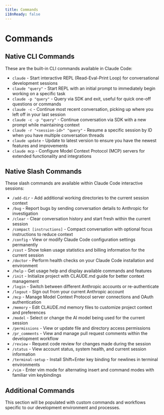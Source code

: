 ```yaml
---
title: Commands
i18nReady: false
---
```


# Commands

## Native CLI Commands

These are the built-in CLI commands available in Claude Code:

- `claude` - Start interactive REPL (Read-Eval-Print Loop) for conversational development sessions
- `claude "query"` - Start REPL with an initial prompt to immediately begin working on a specific task
- `claude -p "query"` - Query via SDK and exit, useful for quick one-off questions or commands
- `claude -c` - Continue most recent conversation, picking up where you left off in your last session
- `claude -c -p "query"` - Continue conversation via SDK with a new prompt while maintaining context
- `claude -r "<session-id>" "query"` - Resume a specific session by ID when you have multiple conversation threads
- `claude update` - Update to latest version to ensure you have the newest features and improvements
- `claude mcp` - Configure Model Context Protocol (MCP) servers for extended functionality and integrations

## Native Slash Commands

These slash commands are available within Claude Code interactive sessions:

- `/add-dir` - Add additional working directories to the current session context
- `/bug` - Report bugs by sending conversation details to Anthropic for investigation
- `/clear` - Clear conversation history and start fresh within the current session
- `/compact [instructions]` - Compact conversation with optional focus instructions to reduce context
- `/config` - View or modify Claude Code configuration settings permanently
- `/cost` - Show token usage statistics and billing information for the current session
- `/doctor` - Perform health checks on your Claude Code installation and environment
- `/help` - Get usage help and display available commands and features
- `/init` - Initialize project with CLAUDE.md guide for better context management
- `/login` - Switch between different Anthropic accounts or re-authenticate
- `/logout` - Sign out from your current Anthropic account
- `/mcp` - Manage Model Context Protocol server connections and OAuth authentication
- `/memory` - Edit CLAUDE.md memory files to customize project context and preferences
- `/model` - Select or change the AI model being used for the current session
- `/permissions` - View or update file and directory access permissions
- `/pr_comments` - View and manage pull request comments within the development workflow
- `/review` - Request code review for changes made during the session
- `/status` - View account status, system health, and current session information
- `/terminal-setup` - Install Shift+Enter key binding for newlines in terminal environments
- `/vim` - Enter vim mode for alternating insert and command modes with familiar vim keybindings

## Additional Commands

This section will be populated with custom commands and workflows specific to our development environment and processes.